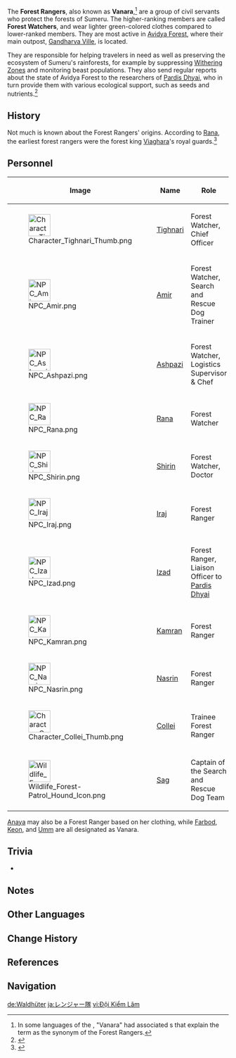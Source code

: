 {{Faction Infobox
|base   = [[Gandharva Ville]], [[Sumeru]]
|region = Sumeru
}}

The '''Forest Rangers''', also known as '''Vanara''',<ref group="Note">In some languages of the {{Quest|For a Dream I Tarry}}, "Vanara" had associated {{w|ruby character}}s that explain the term as the synonym of the Forest Rangers.</ref> are a group of civil servants who protect the forests of Sumeru. The higher-ranking members are called '''Forest Watchers''', and wear lighter green-colored clothes compared to lower-ranked members. They are most active in [[Avidya Forest]], where their main outpost, [[Gandharva Ville]], is located.

They are responsible for helping travelers in need as well as preserving the ecosystem of Sumeru's rainforests, for example by suppressing [[Withering Zone]]s and monitoring beast populations. They also send regular reports about the state of Avidya Forest to the researchers of [[Pardis Dhyai]], who in turn provide them with various ecological support, such as seeds and nutrients.<ref>{{Ref/NPC|Izad}}</ref>

==History==
Not much is known about the Forest Rangers' origins. According to [[Rana]], the earliest forest rangers were the forest king [[Viaghara]]'s royal guards.<ref>{{Ref/Quest|Into the Woods}}</ref>

==Personnel==
{| class="article-table tdc1"
!Image !! Name !! Role
|-
|[[File:Character Tighnari Thumb.png|50px]]
|[[Tighnari]] || Forest Watcher, Chief Officer
|-
|[[File:NPC Amir.png|50x50px]]
|[[Amir]] || Forest Watcher, Search and Rescue Dog Trainer
|-
|[[File:NPC Ashpazi.png|50x50px]]
|[[Ashpazi]] || Forest Watcher, Logistics Supervisor & Chef
|-
|[[File:NPC Rana.png|50x50px]]
|[[Rana]] || Forest Watcher
|-
|[[File:NPC Shirin.png|50x50px]]
|[[Shirin]] || Forest Watcher, Doctor
|-
|[[File:NPC Iraj.png|50x50px]]
|[[Iraj]] || Forest Ranger
|-
|[[File:NPC Izad.png|50x50px]]
|[[Izad]] || Forest Ranger, Liaison Officer to [[Pardis Dhyai]]
|-
|[[File:NPC Kamran.png|50x50px]]
|[[Kamran]] || Forest Ranger
|-
|[[File:NPC Nasrin.png|50x50px]]
|[[Nasrin]] || Forest Ranger
|-
|[[File:Character Collei Thumb.png|50px]]
|[[Collei]] || Trainee Forest Ranger
|-
|[[File:Wildlife Forest-Patrol Hound Icon.png|50px]]
|[[Sag]] || Captain of the Search and Rescue Dog Team
|}

[[Anaya]] may also be a Forest Ranger based on her clothing, while [[Farbod]], [[Keon]], and [[Umm]] are all designated as Vanara.

==Trivia==
* {{Furnishing Mentions|are=1}}

==Notes==
{{Reflist|note=1}}

==Other Languages==
{{Other Languages
|1_en    = Forest Rangers
|1_zhs   = 巡林队
|1_zhs_rm = Xúnlín-duì
|1_zht   = 巡林隊
|1_zht_rm = Xúnlín-duì
|1_zh_tl = Forest Patrol Team
|1_ja    = レンジャー隊
|1_ja_rm = Renjaa-tai
|1_ja_tl = Ranger Team
|1_ko    = 숲의 순찰대
|1_ko_rm = Sup-ui Sunchaldae
|1_ko_tl = Forest Patrol Party
|1_es    = Guardabosques<!--also "equipo de guardas forestales"-->
|1_es_tl = Forestkeepers
|1_fr    = Équipe des gardes forestiers<!--inconsistent-->
|1_fr_tl = Forest Rangers Team
|1_ru    = Лесной дозор
|1_ru_tl = Forest Watch
|1_th    = ทีมพิทักษ์ป่า
|1_th_rm = 
|1_th_tl = Forest Guardians Team
|1_vi    = Đội {{tt|Kiểm Lâm|檢林}}
|1_vi_tl = Forest Rangers Team
|1_de    = Waldhüter
|1_de_tl = Forest Guardians
|1_id    = Pelindung Hutan<!--inconsistent-->
|1_id_tl = Forest Protector
|1_pt    = Patrulheiros Florestais / Guardas-Florestais<!--inconsistent-->
|1_pt_tl = 
|1_tr    = Orman Muhafızları
|1_tr_tl = 
|1_it    = Guardaboschi
|1_it_tl = 
|2_en    = Forest Watcher
|2_zhs   = 巡林官
|2_zhs_rm = Xúnlín-guān
|2_zht   = 巡林官
|2_zht_rm = Xúnlín-guān
|2_zh_tl = Forest Patrol Officer
|2_ja    = レンジャー長
|2_ja_rm = Renjaa-chou
|2_ja_tl = Ranger Chief
|2_ko    = 숲의 순찰관
|2_ko_rm = Sup-ui Sunchalgwan
|2_ko_tl = Forest Patroller
|2_es    = Guarda forestal
|2_es_tl = Forestal Guard
|2_fr    = Brigadier forestier
|2_fr_tl = Forest {{wt|brigadier|Brigadier}}
|2_ru    = Лесной страж
|2_ru_tl = Forest Guardian
|2_th    = หัวหน้าเจ้าหน้าที่พิทักษ์ป่า
|2_th_rm = 
|2_th_tl = Chief Forest Guardian
|2_vi    = {{tt|Đội Trưởng|隊長}} {{tt|Kiểm Lâm|檢林}}
|2_vi_tl = Forest Ranger Captain
|2_de    = {{MC|m=Waldhütermeister|f=Waldhütermeisterin|nomc=1}}
|2_de_tl = Forest Guardian Master {{MC|mf=1}}
|2_id    = Pelindung Hutan
|2_id_tl = Forest Protector
|2_pt    = {{MC|m=Patrulheiro Florestal|f=Patrulheira Florestal|nomc=1}}
|2_pt_tl = <!--{{MC|mf=1}}-->
|2_tr    = Orman Gözcüsü
|2_tr_tl = 
|2_it    = Guardiano della foresta
|2_it_tl = 
|3_en    = Forest Ranger
|3_zhs   = 巡林员
|3_zhs_rm = Xúnlín-yuán
|3_zht   = 巡林員
|3_zht_rm = Xúnlín-yuán
|3_zh_tl = Forest Patrol Member
|3_ja    = レンジャー
|3_ja_rm = Renjaa
|3_ja_tl = Ranger
|3_ko    = 숲의 순찰자
|3_ko_rm = Sup-ui Sunchalja
|3_ko_tl = Forest Patroller
|3_es    = Guardabosques
|3_es_tl = Forestkeeper
|3_fr    = Garde forestier
|3_fr_tl = Forest Ranger
|3_ru    = Лесной дозорный
|3_ru_tl = Forest Watchman
|3_th    = เจ้าหน้าที่พิทักษ์ป่า
|3_th_rm = 
|3_th_tl = Forest Guardian
|3_vi    = {{tt|Kiểm Lâm|檢林}}
|3_vi_tl = Forest Ranger
|3_de    = {{MC|m=Waldhüter|f=Waldhüterin|nomc=1}}
|3_de_tl = Forest Guardian {{MC|mf=1}}
|3_id    = Penjaga Hutan
|3_id_tl = Forest Guardian
|3_pt    = Guarda-Florestal
|3_pt_tl = 
|3_tr    = Orman Muhafızı
|3_tr_tl = 
|3_it    = Guardaboschi
|3_it_tl = 
}}

==Change History==
{{Change History|introduced=3.0}}

==References==
{{Reflist}}

==Navigation==
{{Faction Navbox}}

[[de:Waldhüter]]
[[ja:レンジャー隊]]
[[vi:Đội Kiểm Lâm]]